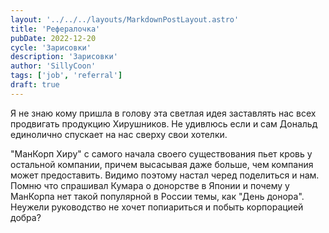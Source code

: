 ```yaml
---
layout: '../../../layouts/MarkdownPostLayout.astro'
title: 'Рефералочка'
pubDate: 2022-12-20
cycle: 'Зарисовки'
description: 'Зарисовки'
author: 'SillyCoon'
tags: ['job', 'referral']
draft: true
---
```


Я не знаю кому пришла в голову эта светлая идея заставлять нас всех продвигать продукцию Хирушников. Не удивлюсь если и сам Дональд единолично спускает на нас сверху свои хотелки.

"МанКорп Хиру" с самого начала своего существования пьет кровь у остальной компании, причем высасывая даже больше, чем компания может предоставить. Видимо поэтому настал черед поделиться и нам. Помню что спрашивал Кумара о донорстве в Японии и почему у МанКорпа нет такой популярной в России темы, как "День донора". Неужели руководство не хочет попиариться и побыть корпорацией добра?

